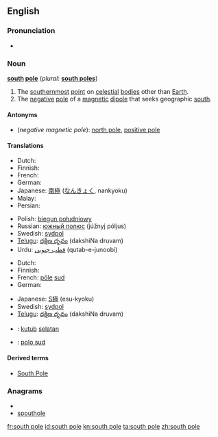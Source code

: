 {{also|South Pole}}
==English==

===Pronunciation===
* {{audio|en-us-south_pole.ogg|Audio (US)}}

===Noun===
'''[[south]] [[pole]]''' (''plural'': '''[[south poles]]''')

# The [[southernmost]] [[point]] on [[celestial]] [[body|bodies]] other than [[Earth]].
# The [[negative]] [[pole]] of a [[magnetic]] [[dipole]] that seeks geographic [[south]].

====Antonyms====
* (''negative magnetic pole''): [[north pole]], [[positive pole]]

====Translations====
{{trans-top|the southernmost point on a celestial body}}
* Dutch: {{t+|nl|zuidpool|m}}
* Finnish: {{t+|fi|etelänapa}}
* French: {{t+|fr|pôle Sud|m}}
* German: {{t-|de|Südpol|m}}
* Japanese: [[南極]] ([[なんきょく]], nankyoku)
* Malay: {{t|ms|kutub selatan}}
* Persian: {{t|fa|قطب جنوب|tr=qotbe jonub|xs=Persian}}
{{trans-mid}}
* Polish: [[biegun południowy]] {{m}}
* Russian: [[южный полюс]] (júžnyj póljus) {{m}}
* Swedish: [[sydpol]] {{c}}
* [[Telugu]]: [[దక్షిణ దృవం]] (dakshiNa druvam)
* Urdu: [[قطب جنوبی]] (qutab-e-junoobi) {{m}}
{{trans-bottom}}

{{trans-top|negative magnetic pole}}
* Dutch: {{t+|nl|zuidpool|m}}
* Finnish: {{t+|fi|etelänapa}}
* French: [[pôle]] [[sud]] {{m}}
* German: {{t-|de|Südpol|m}}
{{trans-mid}}
* Japanese: [[S極]] (esu-kyoku)
* Swedish: [[sydpol]] {{c}}
* [[Telugu]]: [[దక్షిణ దృవం]] (dakshiNa druvam)
{{trans-bottom}}

{{checktrans}}
<!--don't give the translation for South Pole!-->
* {{ttbc|Indonesian}}: [[kutub]] [[selatan]]
* {{ttbc|Interlingua}}: [[polo sud]]

====Derived terms====
* [[South Pole]]

===Anagrams===
* {{alphagram|ehloopstu}}
* [[spouthole#English|spouthole]]

[[fr:south pole]]
[[id:south pole]]
[[kn:south pole]]
[[ta:south pole]]
[[zh:south pole]]